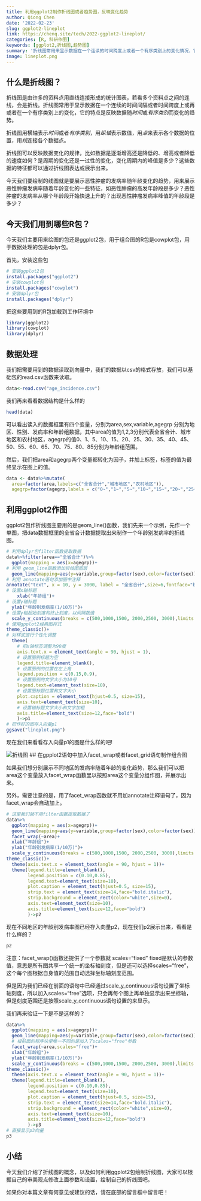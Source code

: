 ```yaml
---
title: 利用ggplot2制作折线图或者趋势图，反映变化趋势
author: Qiong Chen
date: '2022-02-23'
slug: ggplot2-lineplot
link: https://chenq.site/tech/2022-ggplot2-lineplot/
categories: [R, 科研作图]
keywords: [ggplot2,折线图,趋势图]
summary: '折线图常用来显示数据在一个连读的时间跨度上或者一个有序类别上的变化情况，它反映了数据随着时间或有序类别变化的趋势，今天我们一块来学习ggplot2绘制折线图，快点击进来看详情吧！'
image: lineplot.png
---
```


## 什么是折线图？

折线图是由许多的资料点用直线连接形成的统计图表，若看多个资料点之间的连线，会是折线。折线图常用于显示数据在一个连续的时间间隔或者时间跨度上或再或者在一个有序类别上的变化，它的特点是反映数据随*时间*或*有序类别*而变化的趋势。

折线图用横轴表示*时间*或者*有序类别*，用*纵轴*表示数值，用*点*来表示各个数据的位置，用*线*连接各个数据点。

折线图可以反映数据变化的规律，比如数据是逐渐增高还是降低的、增高或者降低的速度如何？是周期的变化还是一过性的变化，变化周期内的峰值是多少？这些数据的特征都可以通过折线图表达或展示出来。

今天我们要绘制的线图就是要展示恶性肿瘤的发病率随年龄变化的趋势，用来展示恶性肿瘤发病率随着年龄变化的一些特征，如恶性肿瘤的高发年龄段是多少？恶性肿瘤的发病率从哪个年龄段开始快速上升的？出现恶性肿瘤发病率峰值的年龄段是多少？

## 今天我们用到哪些R包？

今天我们主要用来绘图的包还是ggplot2包，用于组合图的R包是cowplot包，用于数据处理的包是dplyr包。

首先，安装这些包

```r
# 安装ggplot2包
install.packages("ggplot2")
# 安装cowplot包
install.packages("cowplot")
# 安装dplyr包
install.packages("dplyr")
```

把这些要用到的R包加载到工作环境中

```r
library(ggplot2)
library(cowplot)
library(dplyr)
```

## 数据处理

我们把需要用到的数据读取到向量中，我们的数据以csv的格式存放，我们可以基础包的read.csv函数来读取。
```r
data<-read.csv("age_incidence.csv")
```
我们再来看看数据结构是什么样的
```r
head(data)
```
可以看出读入的数据框里有四个变量，分别为area,sex,variable,agegrp 分别为地区、性别、发病率和年龄组数据，其中area的值为1,2,3分别代表全省合计、城市地区和农村地区，agegrp的值0、1、5、10、15、20、25、30、35、40、45、50、55、60、65、70、75、80、85分别为年龄组范围。

然后，我们把area和agegrp两个变量都转化为因子，并加上标签，标签的值为最终显示在图上的值。
```r
data <- data%>%mutate(
  area=factor(area,labels=c("全省合计","城市地区","农村地区")),
  agegrp=factor(agegrp,labels = c("0~","1~","5~","10~","15~","20~","25~","30~","35~","40~","45~","50~","55~","60~","65~","70~","75~","80~","85~")))
```

## 利用ggplot2作图

ggplot2包作折线图主要用的是geom_line()函数，我们先来一个示例，先作一个单图，把data数据框里的全省合计数据提取出来制作一个年龄别发病率的折线图。

```r
# 利用dplyr包filter函数提取数据
data%>%filter(area=="全省合计")%>%
  ggplot(mapping = aes(x=agegrp))+
# 利用 geom_line函数添加折线图图层
  geom_line(mapping=aes(y=variable,group=factor(sex),color=factor(sex)),stat = "identity",size=1.3)+
# 利用 annotate语句添加图中注释
annotate("text", x = 10, y = 3000, label = "全省合计",size=6,fontface="bold")+
# 设置x轴标题
    xlab("年龄组")+
# 设置y轴标题
  ylab("年龄别发病率(1/10万)")+
# 设置y轴起始刻度和终止刻度，以间隔数值
  scale_y_continuous(breaks = c(500,1000,1500, 2000,2500, 3000),limits = c(0,3000))+
# 使用gpplot2经典图样式
theme_classic()+
# 对样式进行个性化调整
  theme(
    # 把x轴标签调整为90度
    axis.text.x = element_text(angle = 90, hjust = 1),
    # 设置图例标题为空
    legend.title=element_blank(),
    # 设置图例的位置在左上角
    legend.position = c(0.15,0.9),
    # 设置图例的文字大小为10号
    legend.text=element_text(size=10),
    # 设置图标题位置和文字大小
    plot.caption = element_text(hjust=0.5, size=15),
    axis.text=element_text(size=10),
    # 设置轴标题文字大小和文字加粗
    axis.title=element_text(size=12,face="bold")
    )->p1
# 把作好的图存入向量p1
ggsave("lineplot.png")
```

现在我们来看看存入向量p1的图是什么样的吧!

![折线图](lineplot.png)
## 在gpplot2语句中加入facet_wrap或者facet_grid语句制作组合图

如果我们想分别展示不同地区的发病率随着年龄的变化趋势，那么我们可以把area这个变量放入facet_wrap函数里以按照area这个变量分组作图，并展示出来。

另外，需要注意的是，用了facet_wrap函数就不用加annotate注释语句了，因为facet_wrap会自动加上。

```r
# 这里我们就不用filter函数提取数据了
data%>%
  ggplot(mapping = aes(x=agegrp))+
  geom_line(mapping=aes(y=variable,group=factor(sex),color=factor(sex)),stat = "identity",size=1.3)+
  facet_wrap(~area)+
  xlab("年龄组")+
  ylab("年龄别发病率(1/10万)")+
  scale_y_continuous(breaks = c(500,1000,1500, 2000,2500, 3000),limits = c(0,3000))+
theme_classic()+
  theme(axis.text.x = element_text(angle = 90, hjust = 1))+
  theme(legend.title=element_blank(),
        legend.position = c(0.10,0.85),
        legend.text=element_text(size=10),
        plot.caption = element_text(hjust=0.5, size=15),
        strip.text = element_text(size=14,face="bold.italic"),
        strip.background = element_rect(color="white",size=0),
        axis.text=element_text(size=10),
        axis.title=element_text(size=12,face="bold")
        )->p2
```

现在不同地区的年龄别发病率图已经存入向量p2，现在我们p2展示出来，看看是什么样的？

```r
p2
```
注意：facet_wrap()函数还提供了一个参数就 scales="fixed" fixed是默认的参数值，意思是所有图共享一个统一的坐标轴刻度，但是还可以选择scales="free"，这个每个图根据自身值的范围自动选择坐标轴刻度范围。

但是因为我们已经在前面的语句中已经通过scale_y_continuous语句设置了坐标轴刻度，所以加入scales="free"选项，只会再每个图上再单独显示出来坐标轴，但是刻度范围还是按照scale_y_continuous语句设置的来显示。

我们再来验证一下是不是这样的？

```r
data%>%
  ggplot(mapping = aes(x=agegrp))+
  geom_line(mapping=aes(y=variable,group=factor(sex),color=factor(sex)),stat = "identity",size=1.3)+
  # 根前面的程序块里唯一不同的是加入了scales="free"参数
  facet_wrap(~area,scales="free")+
  xlab("年龄组")+
  ylab("年龄别发病率(1/10万)")+
  scale_y_continuous(breaks = c(500,1000,1500, 2000,2500, 3000),limits = c(0,3000))+
theme_classic()+
  theme(axis.text.x = element_text(angle = 90, hjust = 1))+
  theme(legend.title=element_blank(),
        legend.position = c(0.10,0.85),
        legend.text=element_text(size=10),
        plot.caption = element_text(hjust=0.5, size=15),
        strip.text = element_text(size=14,face="bold.italic"),
        strip.background = element_rect(color="white",size=0),
        axis.text=element_text(size=10),
        axis.title=element_text(size=12,face="bold")
        )->p3
# 直接显示p3向量
p3
```

## 小结

今天我们介绍了折线图的概念，以及如何利用ggplot2包绘制折线图，大家可以根据自己的审美观点修改上面参数和设置，绘制自己的折线图吧。

如果你对本篇文章有何意见或建议的话，请在底部的留言框中留言吧！

